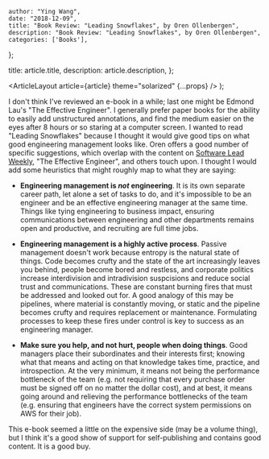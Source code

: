 
    author: "Ying Wang",
    date: "2018-12-09",
    title: "Book Review: "Leading Snowflakes", by Oren Ollenbergen",
    description: "Book Review: "Leading Snowflakes", by Oren Ollenbergen",
    categories: ['Books'],
};

  title: article.title,
  description: article.description,
};

  <ArticleLayout article={article} theme="solarized" {...props} />
);

I don't think I've reviewed an e-book in a while; last one might be Edmond Lau's
"The Effective Engineer". I generally prefer paper books for the ability to
easily add unstructured annotations, and find the medium easier on the eyes
after 8 hours or so staring at a computer screen. I wanted to read "Leading
Snowflakes" because I thought it would give good tips on what good engineering
management looks like. Oren offers a good number of specific suggestions, which
overlap with the content on [Software Lead
Weekly](http://softwareleadweekly.com/), "The Effective Engineer", and others
touch upon. I thought I would add some heuristics that might roughly map to what
they are saying:

- **Engineering management is _not_ engineering**. It is its own separate career
  path, let alone a set of tasks to do, and it's impossible to be an engineer
  and be an effective engineering manager at the same time. Things like tying
  engineering to business impact, ensuring communications between engineering
  and other departments remains open and productive, and recruiting are full
  time jobs.

- **Engineering management is a highly active process**. Passive management
  doesn't work because entropy is the natural state of things. Code becomes
  crufty and the state of the art increasingly leaves you behind, people become
  bored and restless, and corporate politics increase interdivision and
  intradivision suspcisions and reduce social trust and communications. These
  are constant burning fires that must be addressed and looked out for. A good
  analogy of this may be pipelines, where material is constantly moving, or
  static and the pipeline becomes crufty and requires replacement or
  maintenance. Formulating processes to keep these fires under control is key to
  success as an engineering manager.

- **Make sure you help, and not hurt, people when doing things**. Good managers
  place their subordinates and their interests first; knowing what that means
  and acting on that knowledge takes time, practice, and introspection. At the
  very minimum, it means not being the performance bottleneck of the team (e.g.
  not requiring that every purchase order must be signed off on no matter the
  dollar cost), and at best, it means going around and relieving the performance
  bottlenecks of the team (e.g. ensuring that engineers have the correct system
  permissions on AWS for their job).

This e-book seemed a little on the expensive side (may be a volume thing), but I
think it's a good show of support for self-publishing and contains good content.
It is a good buy.
